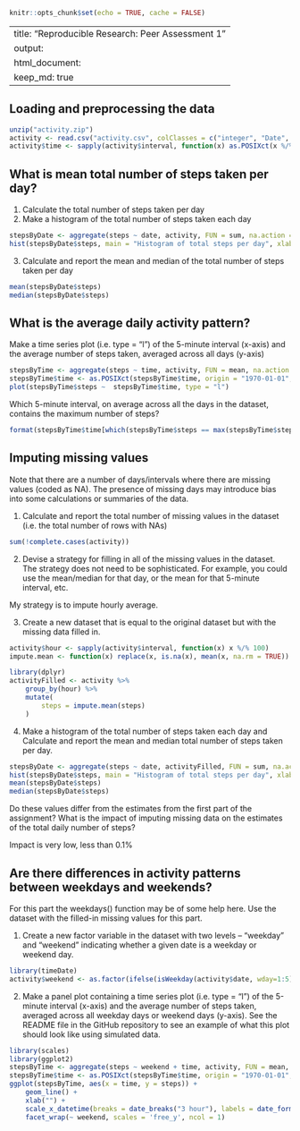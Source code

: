 ```{r setup, include=FALSE}
knitr::opts_chunk$set(echo = TRUE, cache = FALSE)
```

---
title: "Reproducible Research: Peer Assessment 1"
output: 
  html_document:
    keep_md: true
---


## Loading and preprocessing the data
```{r}
unzip("activity.zip")
activity <- read.csv("activity.csv", colClasses = c("integer", "Date", "numeric"))
activity$time <- sapply(activity$interval, function(x) as.POSIXct(x %/% 100 * 60 * 60 + x %% 100 * 60, origin = "1970-01-01", tz = "UTC"))
```


## What is mean total number of steps taken per day?

1. Calculate the total number of steps taken per day
2. Make a histogram of the total number of steps taken each day

```{r }
stepsByDate <- aggregate(steps ~ date, activity, FUN = sum, na.action = na.omit)
hist(stepsByDate$steps, main = "Histogram of total steps per day", xlab ="Steps")
```

3. Calculate and report the mean and median of the total number of steps taken per day

```{r}
mean(stepsByDate$steps)    
median(stepsByDate$steps)
```

## What is the average daily activity pattern?

Make a time series plot (i.e. type = "l") of the 5-minute interval (x-axis) and the average number of steps taken, averaged across all days (y-axis)

```{r}
stepsByTime <- aggregate(steps ~ time, activity, FUN = mean, na.action = na.omit)
stepsByTime$time <- as.POSIXct(stepsByTime$time, origin = "1970-01-01", tz = "UTC")
plot(stepsByTime$steps ~  stepsByTime$time, type = "l")
```

Which 5-minute interval, on average across all the days in the dataset, contains the maximum number of steps?

```{r}
format(stepsByTime$time[which(stepsByTime$steps == max(stepsByTime$steps))], "%R")
```

## Imputing missing values

Note that there are a number of days/intervals where there are missing values (coded as NA). The presence of missing days may introduce bias into some calculations or summaries of the data.

1. Calculate and report the total number of missing values in the dataset (i.e. the total number of rows with NAs)

```{r}
sum(!complete.cases(activity))
```

2. Devise a strategy for filling in all of the missing values in the dataset. The strategy does not need to be sophisticated. For example, you could use the mean/median for that day, or the mean for that 5-minute interval, etc.

My strategy is to impute hourly average. 

3. Create a new dataset that is equal to the original dataset but with the missing data filled in.

```{r}
activity$hour <- sapply(activity$interval, function(x) x %/% 100)
impute.mean <- function(x) replace(x, is.na(x), mean(x, na.rm = TRUE))

library(dplyr)
activityFilled <- activity %>%
    group_by(hour) %>%
    mutate(
        steps = impute.mean(steps)
    )
```

4. Make a histogram of the total number of steps taken each day and Calculate and report the mean and median total number of steps taken per day. 

```{r}
stepsByDate <- aggregate(steps ~ date, activityFilled, FUN = sum, na.action = na.omit)
hist(stepsByDate$steps, main = "Histogram of total steps per day", xlab ="Steps")
mean(stepsByDate$steps)    
median(stepsByDate$steps)
```

Do these values differ from the estimates from the first part of the assignment? What is the impact of imputing missing data on the estimates of the total daily number of steps?

Impact is very low, less than 0.1%

## Are there differences in activity patterns between weekdays and weekends?


For this part the weekdays() function may be of some help here. Use the dataset with the filled-in missing values for this part.

1. Create a new factor variable in the dataset with two levels – “weekday” and “weekend” indicating whether a given date is a weekday or weekend day.
```{r}
library(timeDate)
activity$weekend <- as.factor(ifelse(isWeekday(activity$date, wday=1:5), "weekday", "weekend"))
```


2. Make a panel plot containing a time series plot (i.e. type = "l") of the 5-minute interval (x-axis) and the average number of steps taken, averaged across all weekday days or weekend days (y-axis). See the README file in the GitHub repository to see an example of what this plot should look like using simulated data.

```{r}
library(scales)
library(ggplot2)
stepsByTime <- aggregate(steps ~ weekend + time, activity, FUN = mean, na.action = na.omit)
stepsByTime$time <- as.POSIXct(stepsByTime$time, origin = "1970-01-01", tz = "UTC")
ggplot(stepsByTime, aes(x = time, y = steps)) + 
    geom_line() + 
    xlab("") + 
    scale_x_datetime(breaks = date_breaks("3 hour"), labels = date_format("%H:%M")) +     
    facet_wrap(~ weekend, scales = 'free_y', ncol = 1)

```
